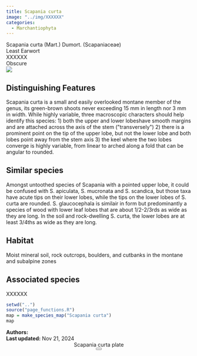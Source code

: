 ```yaml
---
title: Scapania curta
image: "../img/XXXXXX"
categories:
  - Marchantiophyta
---
```


<div class="info-panel">
 <div class="info-top">
  <div class="taxon-scientific"><span class="taxon-name">Scapania curta</span> <span class="taxon-authority">(Mart.) Dumort.</span> <span class="taxon-family">(Scapaniaceae)</span></div>
  <div class="taxon-common">Least Earwort</div>
 </div>
 <div class="info-bottom">
  <div class="taxon-qnd">XXXXXX</div>
  <div class="taxon-abundance">Obscure</div>
 </div>
</div>
<div class="imerss-content-frame">
 <div class="imerss-image-header">
  <div class="imerss-image-holder imerss-column-left" data-toggle="tooltip" style="background-image: url(../img/XXXXXX)" title="XXXXXX">
  </div>

  <div class="imerss-image-holder imerss-column-right" data-toggle="tooltip" style="background-image: url(../img/XXXXXX)" title="XXXXXX">
  </div>
 
 </div>
 <div class="imerss-content-lower">
  <div class="imerss-column-left">
  <div class="tab-microscope" data-micromodal-trigger="modal-plate">
  <img src="../img/bryo guide microscope.png"/>
  </div>

<h2>Distinguishing Features</h2>

Scapania curta is a small and easily overlooked montane member of the genus, its green-brown shoots never exceeding 15 mm in length nor 3 mm in width. While highly variable, three macroscopic characters should help identify this species: 1) both the upper and lower lobeshave smooth margins and are attached across the axis of the stem (&quot;transversely&quot;) 2) there is a prominent point on the tip of the upper lobe, but not the lower lobe and both lobes point away from the stem axis  3) the keel where the two lobes converge is highly variable, from linear to arched along a fold that can be angular to rounded. 

<h2>Similar species</h2>

Amongst untoothed species of Scapania with a pointed upper lobe, it could be confused with S. apiculata, S. mucronata and S. scandica, but those taxa have acute tips on their lower lobes, while the tips on the lower lobes of S. curta are rounded. S. glaucocephala is similair in form but predominantly a species of wood with lower leaf lobes that are about 1/2-2/3rds as wide as they are long. In the soil and rock-dwelling S. curta, the lower lobes are at least 3/4ths as wide as they are long. 

<h2>Habitat</h2>

Moist mineral soil, rock outcrops, boulders, and cutbanks in the montane and subalpine zones

<h2>Associated species</h2>

XXXXXX
</div>

<div class="imerss-column-right">

<div class="imerss-image-holder imerss-column-right" data-toggle="tooltip" style="background-image: url(../img/XXXXX)" title="XXXXX">
</div>

<div class="imerss-map-holder">
```r
setwd("..")
source("page_functions.R")
map = make_species_map("Scapania curta")
map
```
</div>

</div>

</div>
</div>

<div class="taxon-footer">
 <div class="taxon-authors"><b>Authors:</b> <span></span></div>
 <div class="taxon-update"><b>Last updated:</b> <span>Nov 21, 2024</span></div>
</div>

<div class="modal micromodal-slide" id="modal-plate" aria-hidden="true">
 <div class="modal__overlay" tabindex="-1" data-micromodal-close>
  <div class="modal__container" role="dialog" aria-modal="true" aria-labelledby="modal-plate-title" >
   <header class="modal__header">
   <div class="modal__title" id="modal-plate-title">
  Scapania curta plate
   </div>
   <button class="modal__close" aria-label="Close" data-micromodal-close></button>
   </header>
  <div class="modal__content" id="modal-plate-content">
   <div class="imerss-image-holder" data-toggle="tooltip" style="background-image: url(../img/XXXXX)" title="XXXXX">
  </div>
  </div>
  </div>
 </div>
</div>

<script src="../js/micromodal.min.js"></script>
<link href="../css/style-taxon.css" rel="stylesheet">
<link href="../css/micromodal.css" rel="stylesheet">

<script>
MicroModal.init();
</script>

